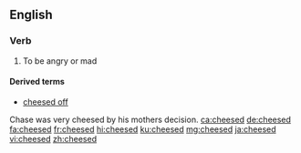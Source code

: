 ==English==

===Verb===
{{head|en|verb form}}

#To be angry or mad

====Derived terms====
* [[cheesed off]]
Chase was very cheesed by his mothers decision.
[[ca:cheesed]]
[[de:cheesed]]
[[fa:cheesed]]
[[fr:cheesed]]
[[hi:cheesed]]
[[ku:cheesed]]
[[mg:cheesed]]
[[ja:cheesed]]
[[vi:cheesed]]
[[zh:cheesed]]